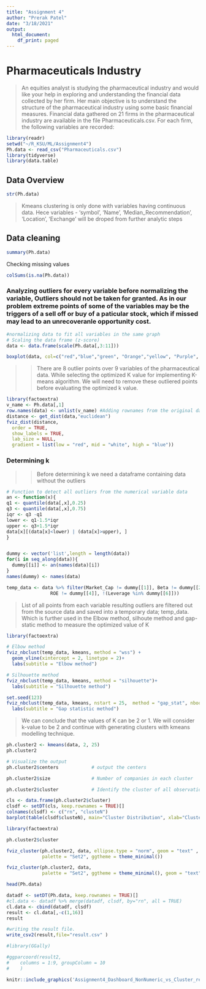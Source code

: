 ---
title: "Assignment 4"
author: "Prerak Patel"
date: "3/18/2021"
output:
  html_document:
    df_print: paged
---
# Pharmaceuticals Industry
>An equities analyst is studying the pharmaceutical industry and would like your help in exploring and understanding the financial data collected by her firm. Her main objective is to understand the structure of the pharmaceutical industry using some basic financial measures. \n
Financial data gathered on 21 firms in the pharmaceutical industry are available in the file Pharmaceuticals.csv. For each firm, the following variables are recorded: \n


```{r setup, include=FALSE, warning=FALSE, include=FALSE}
library(readr)
setwd("~/R_KSU/ML/Assignment4")
Ph.data <- read_csv("Pharmaceuticals.csv")
library(tidyverse)
library(data.table)
```

## Data Overview
```{r}
str(Ph.data)
```
> Kmeans clustering is only done with variables having continuous data. Hece variables - 'symbol', 'Name', 'Median_Recommendation', 'Location', 'Exchange' will be droped from further analytic steps

## Data cleaning
```{r}
summary(Ph.data)
```
Checking missing values
```{r}
colSums(is.na(Ph.data))
```

### Analyzing outliers for every variable before normalizing the variable, Outliers should not be taken for granted. As in our problem extreme points of some of the variables may be the triggers of a sell off or buy of a paticular stock, which if missed may lead to an unrecoveranle opportunity cost.
```{r}
#normalizing data to fit all variables in the same graph
# Scaling the data frame (z-score) 
data <- data.frame(scale(Ph.data[,3:11]))

boxplot(data, col=c("red","blue","green", "Orange","yellow", "Purple", "grey" ))
```
>> There are 8 outlier points over 9 variables of the pharmaceutical data. While selecting the optimized K value for implementing K-means algorithm. We will need to remove these outliered points before evaluating the optimized k value.

```{r}
library(factoextra)
v_name <- Ph.data[,1]
row.names(data) <- unlist(v_name) #Adding rownames from the original dataset as identifiers
distance <- get_dist(data,"euclidean")
fviz_dist(distance,
  order = TRUE,
  show_labels = TRUE,
  lab_size = NULL,
  gradient = list(low = "red", mid = "white", high = "blue"))
```

### Determining k 
>> Before determining k we need a dataframe containing data without the outliers

```{r}
# Function to detect all outliers from the numerical variable data
an <- function(x){
q1 <- quantile(data[,x],0.25)
q3 <- quantile(data[,x],0.75)
iqr <- q3 -q1 
lower <- q1-1.5*iqr
upper <- q3+1.5*iqr
data[x][(data[x]<lower) | (data[x]>upper), ]
}


dummy <- vector('list',length = length(data))
for(i in seq_along(data)){
  dummy[[i]] <- an(names(data)[i])
}
names(dummy) <- names(data)

temp_data <- data %>% filter(Market_Cap != dummy[[1]], Beta != dummy[[2]], !(PE_Ratio %in% dummy[[3]]),
                ROE != dummy[[4]], !(Leverage %in% dummy[[6]]))
```

> List of all points from each variable resulting outliers are filtered out from the source data and saved into a temporary data; temp_data. Which is further used in the Elbow method, silhoute method and gap-static method to measure the optimized value of K

```{r}
library(factoextra)

# Elbow method
fviz_nbclust(temp_data, kmeans, method = "wss") +
  geom_vline(xintercept = 2, linetype = 2)+
  labs(subtitle = "Elbow method")

```

```{r}
# Silhouette method
fviz_nbclust(temp_data, kmeans, method = "silhouette")+
  labs(subtitle = "Silhouette method")
```

```{r}
set.seed(123)
fviz_nbclust(temp_data, kmeans, nstart = 25,  method = "gap_stat", nboot = 50)+
  labs(subtitle = "Gap statistic method")
```
> We can conclude that the values of K can be 2 or 1. We will consider k-value to be 2 and continue with generating clusters with kmeans modelling technique.

```{r}
ph.cluster2 <- kmeans(data, 2, 25)
ph.cluster2

```
```{r}
# Visualize the output
ph.cluster2$centers            # output the centers
```

```{r}

ph.cluster2$size               # Number of companies in each cluster
```

```{r}
ph.cluster2$cluster            # Identify the cluster of all observation
```
```{r}
cls <- data.frame(ph.cluster2$cluster)
clsdf <- setDT(cls, keep.rownames = TRUE)[]
colnames(clsdf) <- c("rn", "clusteN")
barplot(table(clsdf$clusteN), main="Cluster Distribution", xlab="ClusterNo", ylab="Cout")
```

```{r}
library(factoextra)

ph.cluster2$cluster

fviz_cluster(ph.cluster2, data, ellipse.type = "norm", geom = "text" ,
             palette = "Set2", ggtheme = theme_minimal())
```

```{r}
fviz_cluster(ph.cluster2, data, 
             palette = "Set2", ggtheme = theme_minimal(), geom = "text" )
```


```{r}
head(Ph.data)

datadf <- setDT(Ph.data, keep.rownames = TRUE)[]
#cl.data <- datadf %>% merge(datadf, clsdf, by="rn", all = TRUE)
cl.data <- cbind(datadf, clsdf)
result <- cl.data[,-c(1,16)]
result
```
```{r}
#writing the result file.
write_csv2(result,file="result.csv" )
```

```{r}
#library(GGally)

#ggparcoord(result2,
#    columns = 1:9, groupColumn = 10
#    ) 
```

```{r}
knitr::include_graphics('Assignment4_Dashboard_NonNumeric_vs_Cluster_relation.png')
```

